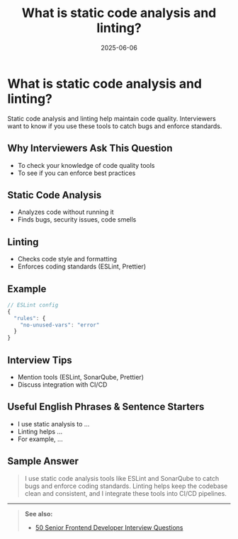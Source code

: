﻿---
title: 'What is static code analysis and linting?'
date: '2025-06-06'
tags: ['interview', 'static code analysis', 'linting', 'frontend']
draft: false
summary: 'A practical guide to static code analysis and linting in frontend projects, with examples and interview tips.'
authors: ['default']
layout: PostSimple
---

# What is static code analysis and linting?

Static code analysis and linting help maintain code quality. Interviewers want to know if you use these tools to catch bugs and enforce standards.

## Why Interviewers Ask This Question

- To check your knowledge of code quality tools
- To see if you can enforce best practices

## Static Code Analysis

- Analyzes code without running it
- Finds bugs, security issues, code smells

## Linting

- Checks code style and formatting
- Enforces coding standards (ESLint, Prettier)

## Example

```js
// ESLint config
{
  "rules": {
    "no-unused-vars": "error"
  }
}
```

## Interview Tips

- Mention tools (ESLint, SonarQube, Prettier)
- Discuss integration with CI/CD

## Useful English Phrases & Sentence Starters

- I use static analysis to ...
- Linting helps ...
- For example, ...

## Sample Answer

> I use static code analysis tools like ESLint and SonarQube to catch bugs and enforce coding standards. Linting helps keep the codebase clean and consistent, and I integrate these tools into CI/CD pipelines.

---

> **See also:**
>
> - [50 Senior Frontend Developer Interview Questions](./)
